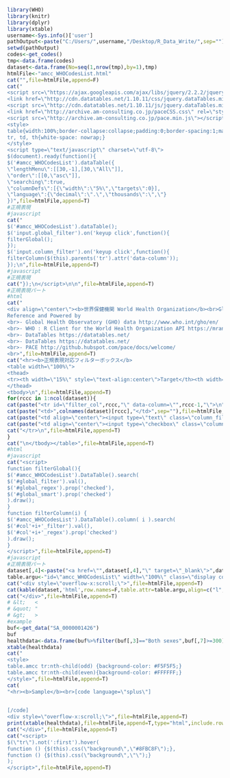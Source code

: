 ```r
library(WHO)
library(knitr)
library(dplyr)
library(xtable)
username<-Sys.info()['user']
pathOutput<-paste("C:/Users/",username,"/Desktop/R_Data_Write/",sep="")
setwd(pathOutput)
codes<-get_codes()
tmp<-data.frame(codes)
dataset<-data.frame(No=seq(1,nrow(tmp),by=1),tmp)
htmlFile<-"amcc_WHOCodesList.html"
cat("",file=htmlFile,append=F)
cat("
<script src=\"https://ajax.googleapis.com/ajax/libs/jquery/2.2.2/jquery.min.js\"></script>
<link href=\"http://cdn.datatables.net/1.10.11/css/jquery.dataTables.min.css\" rel=\"stylesheet\">
<script src=\"http://cdn.datatables.net/1.10.11/js/jquery.dataTables.min.js\"></script>
<link href=\"http://archive.am-consulting.co.jp/paceCSS.css\" rel=\"stylesheet\">
<script src=\"http://archive.am-consulting.co.jp/pace.min.js\"></script>
<style>
table{width:100%;border-collapse:collapse;padding:0;border-spacing:1;margin-left:auto;margin-right:auto;font-size:100%;}
tr, td, th{white-space: nowrap;}
</style>
<script type=\"text/javascript\" charset=\"utf-8\">
$(document).ready(function(){
$('#amcc_WHOCodesList').dataTable({
\"lengthMenu\":[[30,-1],[30,\"All\"]],
\"order\":[[0,\"asc\"]],
\"searching\":true,
\"columnDefs\":[{\"width\":\"5%\",\"targets\":0}],
\"language\":{\"decimal\":\".\",\"thousands\":\",\"}
})",file=htmlFile,append=T)
#正規表現
#javascript
cat("
$('#amcc_WHOCodesList').dataTable();
$('input.global_filter').on('keyup click',function(){
filterGlobal();
});
$('input.column_filter').on('keyup click',function(){
filterColumn($(this).parents('tr').attr('data-column'));
});\n",file=htmlFile,append=T)
#javascript
#正規表現  
cat("});\n</script>\n\n",file=htmlFile,append=T)
#正規表現パート
#html
cat("
<div align=\"center\"><b>世界保健機関 World Health Organization</b><br>Global Health Observatory (GHO) data</div>
Reference and Powered by
<br>- Global Health Observatory (GHO) data http://www.who.int/gho/en/
<br>- WHO : R Client for the World Health Organization API https://mran.revolutionanalytics.com/package/WHO/
<br>- DataTables https://datatables.net/
<br>- DataTables https://datatables.net/
<br>- PACE http://github.hubspot.com/pace/docs/welcome/
<br>",file=htmlFile,append=T)
cat("<hr><b>正規表現対応フィルターボックス</b>  
<table width=\"100%\">
<thead>
<tr><th width=\"15%\" style=\"text-align:center\">Target</th><th width=\"75%\" style=\"text-align:center\">Search text</th><th style=\"text-align:center\">Regex</th></tr>
</thead>
<tbody>\n",file=htmlFile,append=T)
for(rccc in 1:ncol(dataset)){
cat(paste("<tr id=\"filter_col",rccc,"\" data-column=\"",rccc-1,"\">\n",sep=""),file=htmlFile,append=T)
cat(paste("<td>",colnames(dataset)[rccc],"</td>",sep=""),file=htmlFile,append=T)
cat(paste("<td align=\"center\"><input type=\"text\" class=\"column_filter\" id=\"col",rccc-1,"_filter\"  style=\"width:100%\"></td>\n",sep=""),file=htmlFile,append=T)
cat(paste("<td align=\"center\"><input type=\"checkbox\" class=\"column_filter\" id=\"col",rccc-1,"_regex\" checked=\"checked\"></td>\n",sep=""),file=htmlFile,append=T)
cat("</tr>\n",file=htmlFile,append=T)
}  
cat("\n</tbody></table>",file=htmlFile,append=T)  
#html
#javascript
cat("<script>  
function filterGlobal(){
$('#amcc_WHOCodesList').DataTable().search( 
$('#global_filter').val(), 
$('#global_regex').prop('checked'), 
$('#global_smart').prop('checked') 
).draw(); 
}
function filterColumn(i) {
$('#amcc_WHOCodesList').DataTable().column( i ).search(
$('#col'+i+'_filter').val(),
$('#col'+i+'_regex').prop('checked')
).draw();
}
</script>",file=htmlFile,append=T)  
#javascript
#正規表現パート
dataset[,4]<-paste("<a href=\"",dataset[,4],"\" target=\"_blank\">",dataset[,4],"</a>",sep="")
table.argu<-"id=\"amcc_WHOCodesList\" width=\"100%\" class=\"display compact\""
cat("<div style=\"overflow-x:scroll;\">",file=htmlFile,append=T)
cat(kable(dataset,'html',row.names=F,table.attr=table.argu,align=c("l","l","l","r")),file=htmlFile,append=T)  
cat("</div>",file=htmlFile,append=T)
# &lt;   <
# &quot; "
# &gt;   >
#example
buf<-get_data("SA_0000001426")
buf
healthdata<-data.frame(buf%>%filter(buf[,3]=="Both sexes",buf[,7]>=300))
xtable(healthdata)
cat("
<style>
table.amcc tr:nth-child(odd) {background-color: #F5F5F5;}
table.amcc tr:nth-child(even){background-color: #FFFFFF;}
</style>",file=htmlFile,append=T)
cat(
"<hr><b>Sample</b><br>[code language=\"splus\"]
  

[/code]
<div style=\"overflow-x:scroll;\">",file=htmlFile,append=T)
print(xtable(healthdata),file=htmlFile,append=T,type="html",include.rownames=T,html.table.attributes="class='amcc'")
cat("</div>",file=htmlFile,append=T)
cat("<script>
$(\"tr\").not(':first').hover(
function () {$(this).css(\"background\",\"#8FBC8F\");}, 
function () {$(this).css(\"background\",\"\");}
);
</script>",file=htmlFile,append=T)
```